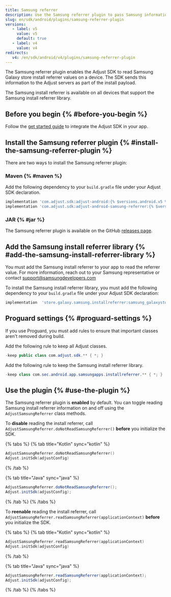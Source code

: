 ```yaml
---
title: Samsung referrer
description: Use the Samsung referrer plugin to pass Samsung information to Adjust.
slug: en/sdk/android/plugins/samsung-referrer-plugin
versions:
   - label: v5
     value: v5
     default: true
   - label: v4
     value: v4
redirects:
   v4: /en/sdk/android/v4/plugins/samsung-referrer-plugin
---
```


The Samsung referrer plugin enables the Adjust SDK to read Samsung Galaxy store install referrer values on a device. The SDK sends this information to the Adjust servers as part of the install payload.

The Samsung install referrer is available on all devices that support the Samsung install referrer library.

## Before you begin {% #before-you-begin %}

Follow the [get started guide](/en/sdk/android) to integrate the Adjust SDK in your app.

## Install the Samsung referrer plugin {% #install-the-samsung-referrer-plugin %}

There are two ways to install the Samsung referrer plugin:

### Maven {% #maven %}

Add the following dependency to your `build.gradle` file under your Adjust SDK declaration.

```groovy
implementation 'com.adjust.sdk:adjust-android:{% $versions.android.v5 %}'
implementation 'com.adjust.sdk:adjust-android-samsung-referrer:{% $versions.android.v5 %}'
```

### JAR {% #jar %}

The Samsung referrer plugin is available on the GitHub [releases page](https://github.com/adjust/android_sdk/releases/latest).

## Add the Samsung install referrer library {% #add-the-samsung-install-referrer-library %}

You must add the Samsung install referrer to your app to read the referrer value. For more information, reach out to your Samsung representative or contact support@samsungdevelopers.com

To install the Samsung install referrer library, you must add the following dependency to your `build.gradle` file under your Adjust SDK declaration:

```groovy
implementation  'store.galaxy.samsung.installreferrer:samsung_galaxystore_install_referrer:3.0.1'
```

## Proguard settings {% #proguard-settings %}

If you use Proguard, you must add rules to ensure that important classes aren't removed during build.

Add the following rule to keep all Adjust classes.

```java
-keep public class com.adjust.sdk.** { *; }
```

Add the following rule to keep the Samsung install referrer library.

```java
-keep class com.sec.android.app.samsungapps.installreferrer.** { *; }
```

## Use the plugin {% #use-the-plugin %}

The Samsung referrer plugin is **enabled** by default. You can toggle reading Samsung install referrer information on and off using the `AdjustSamsungReferrer` class methods.

To **disable** reading the install referrer, call `AdjustSamsungReferrer.doNotReadSamsungReferrer()` **before** you initialize the SDK.

{% tabs %}
{% tab title="Kotlin" sync="kotlin" %}

```kotlin
AdjustSamsungReferrer.doNotReadSamsungReferrer()
Adjust.initSdk(adjustConfig)
```

{% /tab %}

{% tab title="Java" sync="java" %}

```java
AdjustSamsungReferrer.doNotReadSamsungReferrer();
Adjust.initSdk(adjustConfig);
```

{% /tab %}
{% /tabs %}

To **reenable** reading the install referrer, call `AdjustSamsungReferrer.readSamsungReferrer(applicationContext)` **before** you initialize the SDK.

{% tabs %}
{% tab title="Kotlin" sync="kotlin" %}

```kotlin
AdjustSamsungReferrer.readSamsungReferrer(applicationContext)
Adjust.initSdk(adjustConfig)
```

{% /tab %}

{% tab title="Java" sync="java" %}

```java
AdjustSamsungReferrer.readSamsungReferrer(applicationContext);
Adjust.initSdk(adjustConfig);
```

{% /tab %}
{% /tabs %}
